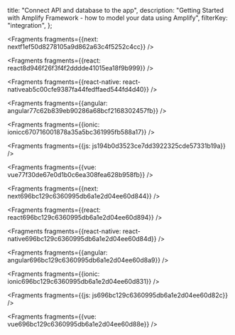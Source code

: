   title: "Connect API and database to the app",
  description: "Getting Started with Amplify Framework - how to model your data using Amplify",
  filterKey: "integration",
};






<Fragments fragments={{next: nextf1ef50d8278105a9d862a63c4f5252c4cc}} />



<Fragments fragments={{react: react8d946f26f3f4f2dddde41015ea18f9b999}} />



<Fragments fragments={{react-native: react-nativeab5c00cfe9387fa44fedffaed544fd4d40}} />



<Fragments fragments={{angular: angular77c62b839eb90286a68bcf2168302457fb}} />



<Fragments fragments={{ionic: ionicc670716001878a35a5bc361995fb588a17}} />



<Fragments fragments={{js: js194b0d3523ce7dd3922325cde57331b19a}} />



<Fragments fragments={{vue: vue77f30de67e0d1b0c6ea308fea628b958fb}} />




<Fragments fragments={{next: next696bc129c6360995db6a1e2d04ee60d844}} />



<Fragments fragments={{react: react696bc129c6360995db6a1e2d04ee60d894}} />



<Fragments fragments={{react-native: react-native696bc129c6360995db6a1e2d04ee60d84d}} />



<Fragments fragments={{angular: angular696bc129c6360995db6a1e2d04ee60d8a9}} />



<Fragments fragments={{ionic: ionic696bc129c6360995db6a1e2d04ee60d831}} />



<Fragments fragments={{js: js696bc129c6360995db6a1e2d04ee60d82c}} />



<Fragments fragments={{vue: vue696bc129c6360995db6a1e2d04ee60d88e}} />

